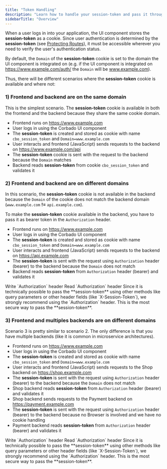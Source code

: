 ```yaml
---
title: "Token Handling"
description: "Learn how to handle your session-token and pass it through your system."
sidebarTitle: "Overview"
---
```


When a user logs in into your application, the UI component stores the **session-token** as a cookie. Since user authentication is determined by the **session-token** (see [Protecting Routes](./protecting-routes)), it must be accessible wherever you need to verify the user's authentication status.

By default, the `Domain` of the **session-token** cookie is set to the domain the UI component is integrated on (e.g. if the UI component is integrated on https://www.example.com/auth/ the `Domain` will be www.example.com).

Thus, there will be different scenarios where the **session-token** cookie is available and where not:

### 1) Frontend and backend are on the same domain

This is the simplest scenario. The **session-token** cookie is available in both the frontend and the backend because they share the same cookie domain.

- Frontend runs on https://www.example.com
- User logs in using the Corbado UI component
- The **session-token** is created and stored as cookie with name `cbo_session_token` and `Domain=www.example.com`
- User interacts and frontend (JavaScript) sends requests to the backend on https://www.example.com/api
- The **session-token** cookie is sent with the request to the backend because the `Domain` matches
- Backend reads **session-token** from cookie `cbo_session_token` and validates it

### 2) Frontend and backend are on different domains

In this scenario, the **session-token** cookie is not available in the backend because the `Domain` of the cookie does not match the backend domain (`www.example.com` **!=** `api.example.com`).

To make the **session-token** cookie available in the backend, you have to pass it as bearer token in the `Authorization` header.

- Frontend runs on https://www.example.com
- User logs in using the Corbado UI component
- The **session-token** is created and stored as cookie with name `cbo_session_token` and `Domain=www.example.com`
- User interacts and frontend (JavaScript) sends requests to the backend on https://api.example.com
- The **session-token** is sent with the request using `Authorization` header (bearer) to the backend because the `Domain` does not match
- Backend reads **session-token** from `Authorization` header (bearer) and validates it

<CardGroup>
  <Card href="./write">Write `Authorization` header</Card>
  <Card href="./read">Read `Authorization` header</Card>
</CardGroup>

<Warning>
  Since it is technically possible to pass the **session-token** using other methods like query parameters or other header fields (like `X-Session-Token`), we strongly recommend using the `Authorization` header. This is the most secure way to pass the **session-token**.
</Warning>

### 3) Frontend and multiples backends are on different domains

Scenario 3 is pretty similar to scenario 2. The only difference is that you have multiple backends (like it is common in microservice architectures).

- Frontend runs on https://www.example.com
- User logs in using the Corbado UI component
- The **session-token** is created and stored as cookie with name `cbo_session_token` and `Domain=www.example.com`
- User interacts and frontend (JavaScript) sends requests to the Shop backend on https://shop.example.com
- The **session-token** is sent with the request using `Authorization` header (bearer) to the backend because the `Domain` does not match
- Shop backend reads **session-token** from `Authorization` header (bearer) and validates it
- Shop backend sends requests to the Payment backend on https://payment.example.com
- The **session-token** is sent with the request using `Authorization` header (bearer) to the backend because no Browser is involved and we have no cookie handling
- Payment backend reads **session-token** from `Authorization` header (bearer) and validates it

<CardGroup>
  <Card href="./authorization-header/write">Write `Authorization` header</Card>
  <Card href="./authorization-header/read">Read `Authorization` header</Card>
</CardGroup>

<Warning>
  Since it is technically possible to pass the **session-token** using other methods like query parameters or other header fields (like `X-Session-Token`), we strongly recommend using the `Authorization` header. This is the most secure way to pass the **session-token**.
</Warning>